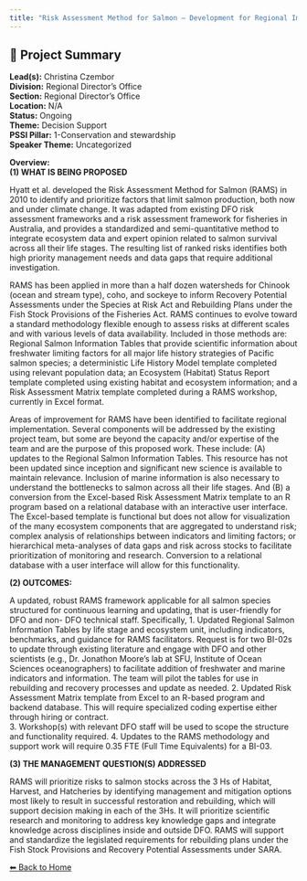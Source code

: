 ```yaml
---
title: "Risk Assessment Method for Salmon – Development for Regional Implementation"
---
```


## 🧬 Project Summary

**Lead(s):** Christina Czembor  
**Division:** Regional Director's Office  
**Section:** Regional Director's Office  
**Location:** N/A  
**Status:** Ongoing  
**Theme:** Decision Support  
**PSSI Pillar:** 1-Conservation and stewardship  
**Speaker Theme:** Uncategorized  

**Overview:**  
**(1) WHAT IS BEING PROPOSED**

Hyatt et al. developed the Risk Assessment Method for Salmon (RAMS) in 2010 to
identify and prioritize factors that limit salmon production, both now and
under climate change. It was adapted from existing DFO risk assessment
frameworks and a risk assessment framework for fisheries in Australia, and
provides a standardized and semi-quantitative method to integrate ecosystem
data and expert opinion related to salmon survival across all their life
stages. The resulting list of ranked risks identifies both high priority
management needs and data gaps that require additional investigation.

RAMS has been applied in more than a half dozen watersheds for Chinook (ocean
and stream type), coho, and sockeye to inform Recovery Potential Assessments
under the Species at Risk Act and Rebuilding Plans under the Fish Stock
Provisions of the Fisheries Act. RAMS continues to evolve toward a standard
methodology flexible enough to assess risks at different scales and with
various levels of data availability. Included in those methods are: Regional
Salmon Information Tables that provide scientific information about freshwater
limiting factors for all major life history strategies of Pacific salmon
species; a deterministic Life History Model template completed using relevant
population data; an Ecosystem (Habitat) Status Report template completed using
existing habitat and ecosystem information; and a Risk Assessment Matrix
template completed during a RAMS workshop, currently in Excel format.

Areas of improvement for RAMS have been identified to facilitate regional
implementation. Several components will be addressed by the existing project
team, but some are beyond the capacity and/or expertise of the team and are
the purpose of this proposed work. These include: (A) updates to the Regional
Salmon Information Tables. This resource has not been updated since inception
and significant new science is available to maintain relevance. Inclusion of
marine information is also necessary to understand the bottlenecks to salmon
across all their life stages. And (B) a conversion from the Excel-based Risk
Assessment Matrix template to an R program based on a relational database with
an interactive user interface. The Excel-based template is functional but does
not allow for visualization of the many ecosystem components that are
aggregated to understand risk; complex analysis of relationships between
indicators and limiting factors; or hierarchical meta-analyses of data gaps
and risk across stocks to facilitate prioritization of monitoring and
research. Conversion to a relational database with a user interface will allow
for this functionality.

**(2) OUTCOMES:**

A updated, robust RAMS framework applicable for all salmon species structured
for continuous learning and updating, that is user-friendly for DFO and non-
DFO technical staff. Specifically, 1\. Updated Regional Salmon Information
Tables by life stage and ecosystem unit, including indicators, benchmarks, and
guidance for RAMS facilitators. Request is for two BI-02s to update through
existing literature and engage with DFO and other scientists (e.g., Dr.
Jonathon Moore’s lab at SFU, Institute of Ocean Sciences oceanographers) to
facilitate addition of freshwater and marine indicators and information. The
team will pilot the tables for use in rebuilding and recovery processes and
update as needed. 2\. Updated Risk Assessment Matrix template from Excel to an
R-based program and backend database. This will require specialized coding
expertise either through hiring or contract.  
3\. Workshop(s) with relevant DFO staff will be used to scope the structure
and functionality required. 4\. Updates to the RAMS methodology and support
work will require 0.35 FTE (Full Time Equivalents) for a BI-03.

**(3) THE MANAGEMENT QUESTION(S) ADDRESSED**

RAMS will prioritize risks to salmon stocks across the 3 Hs of Habitat,
Harvest, and Hatcheries by identifying management and mitigation options most
likely to result in successful restoration and rebuilding, which will support
decision making in each of the 3Hs. It will prioritize scientific research and
monitoring to address key knowledge gaps and integrate knowledge across
disciplines inside and outside DFO. RAMS will support and standardize the
legislated requirements for rebuilding plans under the Fish Stock Provisions
and Recovery Potential Assessments under SARA.



[⬅ Back to Home](../index.qmd)
